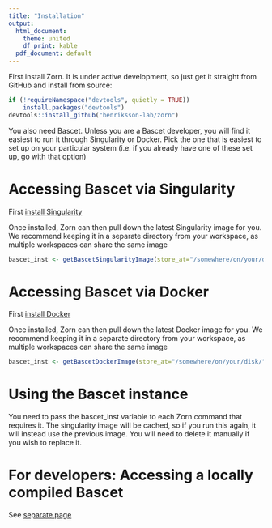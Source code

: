 ```yaml
---
title: "Installation"
output:
  html_document:
    theme: united
    df_print: kable
  pdf_document: default
---
```



First install Zorn. It is under active development, so just get it straight
from GitHub and install from source:

```r
if (!requireNamespace("devtools", quietly = TRUE))
    install.packages("devtools")
devtools::install_github("henriksson-lab/zorn")
```

You also need Bascet. Unless you are a Bascet developer, you will find it
easiest to run it through Singularity or Docker. Pick the one that is easiest
to set up on your particular system (i.e. if you already have one of these set
up, go with that option)

# Accessing Bascet via Singularity

First [install Singularity](https://docs.sylabs.io/guides/3.0/user-guide/installation.html)

Once installed, Zorn can then pull down the latest Singularity image for you.
We recommend keeping it in a separate directory from your workspace, as
multiple workspaces can share the same image

```r
bascet_inst <- getBascetSingularityImage(store_at="/somewhere/on/your/disk/")
```


# Accessing Bascet via Docker

First [install Docker](https://docs.docker.com/get-started/)

Once installed, Zorn can then pull down the latest Docker image for you.
We recommend keeping it in a separate directory from your workspace, as
multiple workspaces can share the same image

```r
bascet_inst <- getBascetDockerImage(store_at="/somewhere/on/your/disk/")
```


# Using the Bascet instance

You need to pass the bascet_inst variable to each Zorn command that requires it.
The singularity image will be cached, so if you run this again, it will instead use
the previous image. You will need to delete it manually if you wish to replace it.


# For developers: Accessing a locally compiled Bascet

See [separate page](for_developers.html)


